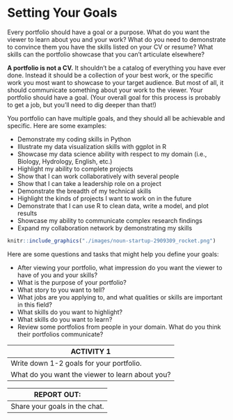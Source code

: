 # Setting Your Goals

Every portfolio should have a goal or a purpose. What do you want the viewer to learn about you and your work? What do you need to demonstrate to convince them you have the skills listed on your CV or resume? What skills can the portfolio showcase that you can't articulate elsewhere?

**A portfolio is not a CV.** It shouldn't be a catalog of everything you have ever done. Instead it should be a collection of your best work, or the specific work you most want to showcase to your target audience. But most of all, it should communicate something about your work to the viewer. Your portfolio should have a goal. (Your overall goal for this process is probably to get a job, but you'll need to dig deeper than that!)

You portfolio can have multiple goals, and they should all be achievable and specific. Here are some examples:

* Demonstrate my coding skills in Python
* Illustrate my data visualization skills with ggplot in R
* Showcase my data science ability with respect to my domain (i.e., Biology, Hydrology, English, etc.)
* Highlight my ability to complete projects
* Show that I can work collaboratively with several people
* Show that I can take a leadership role on a project
* Demonstrate the breadth of my technical skills
* Highlight the kinds of projects I want to work on in the future
* Demonstrate that I can use R to clean data, write a model, and plot results
* Showcase my ability to communicate complex research findings
* Expand my collaboration network by demonstrating my skills


```r
knitr::include_graphics("./images/noun-startup-2909309_rocket.png")
```

Here are some questions and tasks that might help you define your goals: 

* After viewing your portfolio, what impression do you want the viewer to have of you and your skills?
* What is the purpose of your portfolio? 
* What story to you want to tell?
* What jobs are you applying to, and what qualities or skills are important in this field?
* What skills do you want to highlight?
* What skills do you want to learn?
* Review some portfolios from people in your domain. What do you think their portfolios communicate?


| **ACTIVITY 1** | 
|------------|
|Write down 1-2 goals for your portfolio. | 
|What do you want the viewer to learn about you?|

|**REPORT OUT: **|
|------------|
| Share your goals in the chat.|
	
	
